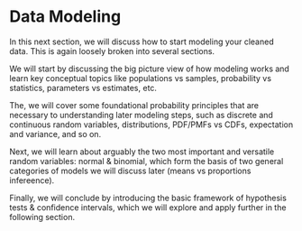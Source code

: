 

# Data Modeling {.unnumbered}


In this next section, we will discuss how to start modeling your cleaned data. This is again loosely broken into several sections.

We will start by discussing the big picture view of how modeling works and learn key conceptual topics like populations vs samples, probability vs statistics, parameters vs estimates, etc.

The, we will cover some foundational probability principles that are necessary to understanding later modeling steps, such as discrete and continuous random variables, distributions, PDF/PMFs vs CDFs, expectation and variance, and so on.

Next, we will learn about arguably the two most important and versatile random variables: normal & binomial, which form the basis of two general categories of models we will discuss later (means vs proportions infereence).

Finally, we will conclude by introducing the basic framework of hypothesis tests & confidence intervals, which we will explore and apply further in the following section.

